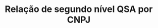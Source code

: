 ---
title: 'Relação de segundo nível QSA por CNPJ'
openapi: 'GET /v1/organizations/{organizationId}/organizationQSA/{organizationQSAId}/relatedEntityTaxIdNumber/{relatedEntityTaxIdNumber}'
--- 